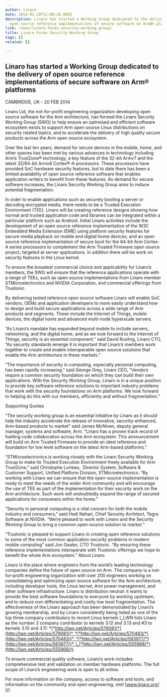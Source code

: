 ```yaml
---
author: linaro
date: 2014-02-20T12:00:29.000Z
description: Linaro has started a Working Group dedicated to the delivery of
  open source reference implementations of secure software on ArmÂ® platforms
link: /news/linaro-forms-security-working-group/
title: Linaro Forms Security Working Group
tags: []
related: []

---
```


## Linaro has started a Working Group dedicated to the delivery of open source reference implementations of secure software on Arm® platforms

CAMBRIDGE, UK - 20 FEB 2014

Linaro Ltd, the not-for-profit engineering organization developing open source software for the Arm architecture, has formed the Linaro Security Working Group (SWG) to help ensure an optimised and efficient software ecosystem exists to support Arm open source Linux distributions on security related topics, and to accelerate the delivery of high quality secure products across the Arm open source ecosystem.

Over the last ten years, demand for secure devices in the mobile, home, and other spaces has been met by various advances in technology including Arm’s TrustZone® technology, a key feature of the 32-bit Armv7 and the latest 32/64-bit Armv8 Cortex®-A processors. These processors have provided SoC hardware security features, but to date there has been a limited availability of open source reference software that enables application writers to benefit from these features. As demand for secure software increases, the Linaro Security Working Group aims to reduce potential fragmentation.

In order to enable applications such as securely booting a server or decoding encrypted media, there needs to be a Trusted Execution Environment (TEE). Linaro will be creating reference designs showing how normal and trusted application code and libraries can be integrated within a particular platform such as Android. Initial Linaro activities include the development of an open source reference implementation of the W3C Embedded Media Extension (EME) using platform security features for secure media playback on mobile and digital home devices; and an open source reference implementation of secure boot for the 64-bit Arm Cortex-A series processors to complement the Arm Trusted Firmware open source project, targeted at server applications. In addition there will be work on security features in the Linux kernel.

To ensure the broadest commercial choice and applicability for Linaro’s members, the SWG will ensure that the reference applications operate with a range of TEEs, such as open source implementations from Linaro member STMicroelectronics and NVIDIA Corporation, and commercial offerings from Trustonic.

By delivering tested reference open source software Linaro will enable SoC vendors, OEMs and application developers to more easily understand how to design and build secure applications across a wide range of Arm products and segments. These include the Internet of Things, mobile devices, the digital home and advanced multi-node hyperscale servers.

“As Linaro’s mandate has expanded beyond mobile to include servers, networking, and the digital home, and as we look forward to the Internet of Things, security is an essential component.” said David Rusling, Linaro CTO, “As security standards emerge it is important that Linaro’s members work together to create and enable interoperable open source solutions that enable the Arm architecture in these markets.”

“The importance of security in computing, especially personal computing, has been rapidly increasing.” said George Grey, Linaro CEO, “Vendors require a common security foundation on which they can build their own applications. With the Security Working Group, Linaro is in a unique position to provide key software reference solutions to important industry problems that work with the security foundations on Arm platforms. We look forward to helping do this with our members, efficiently and without fragmentation.”

Supporting Quotes

“The security working group is an essential initiative by Linaro as it should help the industry accelerate the release of innovative, security-enhanced, Arm-based products to market” said James McNiven, deputy general manager, systems and software, Arm. “Linaro has a proven track record of fuelling code collaboration across the Arm ecosystem. This announcement will build on Arm Trusted Firmware to provide an ideal reference and foundation for low level software on the latest Arm-based platforms.”

“STMicroelectronics is working closely with the Linaro Security Working Group to make its Trusted Execution Environment freely available for Arm TrustZone,” said Christophe Lorieau,  Director System, Software & Customer Support, Unified Platform Division, STMicroelectronics. “By working with Linaro we can ensure that the open-source implementation is ready to meet the needs of the wider Arm community and will encourage the use of TEE as part of the implementation for their security work on the Arm architecture. Such work will undoubtedly expand the range of secured applications for consumers within the home.”

“Security in personal computing is a vital concern for both the mobile industry and consumers,” said Hadi Nahari, Chief Security Architect, Tegra Software at NVIDIA. “We’re pleased to work with Linaro and the Security Working Group to bring a common open-source solution to market.”

“Trustonic is pleased to support Linaro in creating open reference solutions to some of the most common application security problems in modern mobile computing” said Jon Geater, CTO Trustonic. “By ensuring these reference implementations interoperate with Trustonic offerings we hope to benefit the whole Arm ecosystem.”
About Linaro

Linaro is the place where engineers from the world’s leading technology companies define the future of open source on Arm. The company is a not-for-profit engineering organization with over 200 engineers working on consolidating and optimizing open source software for the Arm architecture, including developer tools, the Linux kernel, Arm power management, and other software infrastructure. Linaro is distribution neutral: it wants to provide the best software foundations to everyone by working upstream, and to reduce non-differentiating and costly low level fragmentation. The effectiveness of the Linaro approach has been demonstrated by Linaro’s growing membership, and by Linaro consistently being listed as one of the top three company contributors to recent Linux kernels (\_LWN lists Linaro as the number 2 company contributor to kernels 3.12 and 3.13 and #3 to kernels 3.10 and 3.11: *[*http://lwn.net/Articles/579081/*](http://lwn.net/Articles/579081/)*, *[*http://lwn.net/Articles/570483/*](http://lwn.net/Articles/570483/)*, *[*http://lwn.net/Articles/563977/*](http://lwn.net/Articles/563977/)*, \_[*http://lwn.net/Articles/555968/*](http://lwn.net/Articles/555968/)).

To ensure commercial quality software, Linaro’s work includes comprehensive test and validation on member hardware platforms. The full scope of Linaro’s engineering work is open to all online.

For more information on the company, access to software and tools, and information on the community and open engineering, visit [www.linaro.org](/)
